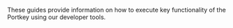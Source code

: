These guides provide information on how to execute key functionality of the Portkey using our developer tools.
